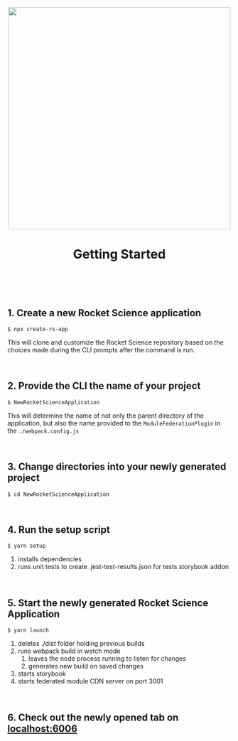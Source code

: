 
<Meta title="Templates & Guides/Tooling Guides/Rocket Science/Getting Started" />

<header className="introduction-header">
  <img src="https://i.imgur.com/0BSLz9v.png" width="500" />
  <h1>Getting Started</h1>
</header>

<br/>

## 1. Create a new Rocket Science application

`$ npx create-rs-app`

This will clone and customize the Rocket Science repository based on the choices made during the CLI prompts after the command is run. 

<br/>

## 2. Provide the CLI the name of your project

`$ NewRocketScienceApplication`

This will determine the name of not only the parent directory of the application, but also the name provided to the `ModuleFederationPlugin` in the `./webpack.config.js`

<br/>

## 3. Change directories into your newly generated project

`$ cd NewRocketScienceApplication`

<br/>

## 4. Run the setup script

`$ yarn setup`

1. installs dependencies
2. runs unit tests to create .jest-test-results.json for tests storybook addon

<br/>

## 5. Start the newly generated Rocket Science Application

`$ yarn launch`

1. deletes ./dist folder holding previous builds
2. runs webpack build in watch mode
    1. leaves the node process running to listen for changes
    2. generates new build on saved changes
3. starts storybook
4. starts federated module CDN server on port 3001

<br/>

## 6. Check out the newly opened tab on [localhost:6006](http://localhost:6006)